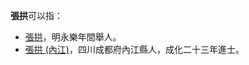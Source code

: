 '''張拱'''可以指：
* [[張拱|張拱]]，明永樂年間舉人。
* [[張拱_(內江)|張拱 (內江)]]，四川成都府內江縣人，成化二十三年進士。

{{Disambig|G|cat=二字张姓人名消歧义}}
